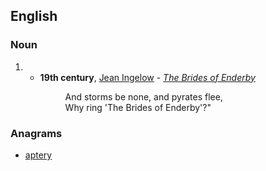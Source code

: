 ==English==

===Noun===
{{en-noun}}

# {{obsolete spelling of|pirate|lang=en}}
#* '''19th century''', [[w:Jean Ingelow|Jean Ingelow]] - ''[[s:The Brides of Enderby|The Brides of Enderby]]''
#*: And storms be none, and pyrates flee,
#*: Why ring 'The Brides of Enderby'?"

===Anagrams===
* [[aptery#English|aptery]]